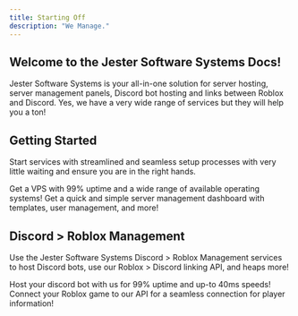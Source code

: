 ```yaml
---
title: Starting Off
description: "We Manage."
---
```


## Welcome to the Jester Software Systems Docs!

Jester Software Systems is your all-in-one solution for server hosting, server management panels, Discord bot hosting and links between Roblox and Discord. Yes, we have a very wide range of services but they will help you a ton!

## Getting Started

Start services with streamlined and seamless setup processes with very little waiting and ensure you are in the right hands.

<CardGroup cols={2}>
  <Card
    title="Get a jServer"
    icon="server"
    href="/servers/getting-started"
  >
    Get a VPS with 99% uptime and a wide range of available operating systems!
  </Card>
  <Card
    title="Access the jDash"
    icon="code"
    href="/software/dash/getting-started"
  >
    Get a quick and simple server management dashboard with templates, user management, and more!
  </Card>
</CardGroup>

## Discord > Roblox Management

Use the Jester Software Systems Discord > Roblox Management services to host Discord bots, use our Roblox > Discord linking API, and heaps more!

<CardGroup cols={2}>
  <Card
    title="Host a bot"
    icon="robot"
    href="/roblox-discord/bots/getting-started"
  >
    Host your discord bot with us for 99% uptime and up-to 40ms speeds!
  </Card>
  <Card
    title="Use the API"
    icon="gears"
    href="/roblox-discord/api/getting-started"
  >
    Connect your Roblox game to our API for a seamless connection for player information!
  </Card>
</CardGroup>
